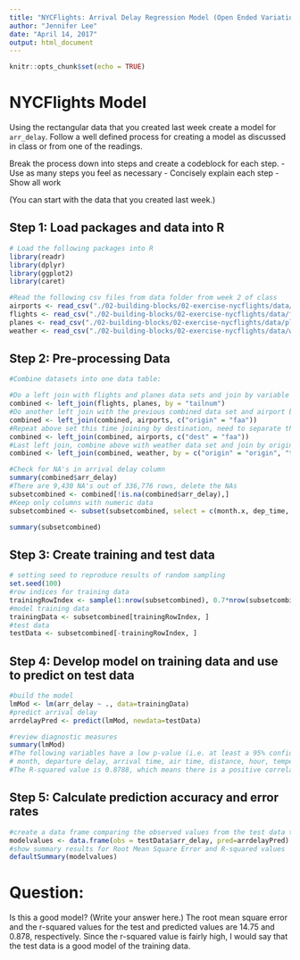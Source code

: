 ```yaml
---
title: "NYCFlights: Arrival Delay Regression Model (Open Ended Variation)"
author: "Jennifer Lee"
date: "April 14, 2017"
output: html_document
---
```


```r
knitr::opts_chunk$set(echo = TRUE)
```

# NYCFlights Model

Using the rectangular data that you created last week create a model for `arr_delay`. Follow a well defined process for creating a model as discussed in class or from one of the readings. 

Break the process down into steps and create a codeblock for each step. 
 - Use as many steps you feel as necessary
 - Concisely explain each step 
 - Show all work
 
(You can start with the data that you created last week.)


## Step 1: Load packages and data into R

```r
# Load the following packages into R
library(readr)
library(dplyr)
library(ggplot2)
library(caret)

#Read the following csv files from data folder from week 2 of class
airports <- read_csv("./02-building-blocks/02-exercise-nycflights/data/airports.csv")
flights <- read_csv("./02-building-blocks/02-exercise-nycflights/data/flights.csv")
planes <- read_csv("./02-building-blocks/02-exercise-nycflights/data/planes.csv")
weather <- read_csv("./02-building-blocks/02-exercise-nycflights/data/weather.csv")
```

## Step 2: Pre-processing Data
```r
#Combine datasets into one data table:

#Do a left join with flights and planes data sets and join by variable tailnum
combined <- left_join(flights, planes, by = "tailnum")
#Do another left join with the previous combined data set and airport by variable origin
combined <- left_join(combined, airports, c("origin" = "faa"))
#Repeat above set this time joining by destination, need to separate this because it has to be an OR join not AND
combined <- left_join(combined, airports, c("dest" = "faa"))
#Last left join, combine above with weather data set and join by origin AND date
combined <- left_join(combined, weather, by = c("origin" = "origin", "time_hour" = "time_hour"))

#Check for NA's in arrival delay column
summary(combined$arr_delay)
#There are 9,430 NA's out of 336,776 rows, delete the NAs
subsetcombined <- combined[!is.na(combined$arr_delay),]
#Keep only columns with numeric data
subsetcombined <- subset(subsetcombined, select = c(month.x, dep_time, dep_delay, arr_time, arr_delay, air_time, distance, hour.x, temp, dewp, humid, wind_dir, wind_speed, wind_gust, precip, pressure, visib))

summary(subsetcombined)

```

## Step 3: Create training and test data
```r
# setting seed to reproduce results of random sampling
set.seed(100)
#row indices for training data
trainingRowIndex <- sample(1:nrow(subsetcombined), 0.7*nrow(subsetcombined)) 
#model training data
trainingData <- subsetcombined[trainingRowIndex, ] 
#test data
testData <- subsetcombined[-trainingRowIndex, ]
```

## Step 4: Develop model on training data and use to predict on test data
```r
#build the model
lmMod <- lm(arr_delay ~ ., data=trainingData)
#predict arrival delay
arrdelayPred <- predict(lmMod, newdata=testData)

#review diagnostic measures
summary(lmMod)
#The following variables have a low p-value (i.e. at least a 95% confidence interval):
# month, departure delay, arrival time, air time, distance, hour, temperature, dew point, humidity, wind direction, precipitation, pressure, and visibility
#The R-squared value is 0.8788, which means there is a positive correlation between arrival delay and all the variables.

```

## Step 5: Calculate prediction accuracy and error rates
```r

#create a data frame comparing the observed values from the test data to the predicted values from the predicted values
modelvalues <- data.frame(obs = testData$arr_delay, pred=arrdelayPred)
#show summary results for Root Mean Square Error and R-squared values
defaultSummary(modelvalues)
```

# Question:

Is this a good model?  (Write your answer here.)
The root mean square error and the r-squared values for the test and predicted values are 14.75 and 0.878, respectively. Since the r-squared value is fairly high, I would say that the test data is a good model of the training data.
